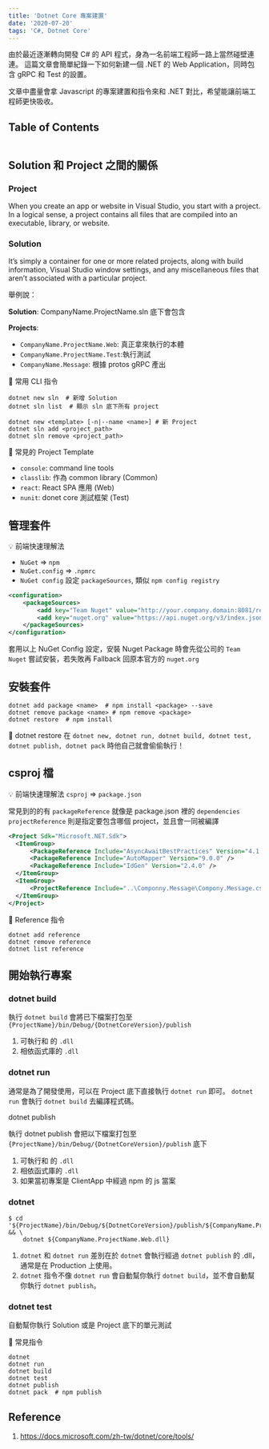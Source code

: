 ```yaml
---
title: 'Dotnet Core 專案建置'
date: '2020-07-20'
tags: 'C#, Dotnet Core'
---
```


由於最近逐漸轉向開發 C# 的 API 程式，身為一名前端工程師一路上當然碰壁連連。
這篇文章會簡單紀錄一下如何新建一個 .NET 的 Web Application，同時包含 gRPC 和 Test 的設置。

文章中盡量會拿 Javascript 的專案建置和指令來和 .NET 對比，希望能讓前端工程師更快吸收。

## Table of Contents

```toc

```

## Solution 和 Project 之間的關係

### Project

When you create an app or website in Visual Studio, you start with a project. In a logical sense, a project contains all files that are compiled into an executable, library, or website.

### Solution

It’s simply a container for one or more related projects, along with build information, Visual Studio window settings, and any miscellaneous files that aren’t associated with a particular project.

舉例說：

**Solution**: CompanyName.ProjectName.sln 底下會包含

**Projects**:

- `CompanyName.ProjectName.Web`: 真正拿來執行的本體
- `CompanyName.ProjectName.Test`:執行測試
- `CompanyName.Message`: 根據 protos gRPC 產出

📖 常用 CLI 指令

```shell
dotnet new sln  # 新增 Solution
dotnet sln list  # 顯示 sln 底下所有 project

dotnet new <template> [-n|--name <name>] # 新 Project
dotnet sln add <project_path>
dotnet sln remove <project_path>
```

📖 常見的 Project Template

- `console`: command line tools
- `classlib`: 作為 common library (Common)
- `react`: React SPA 應用 (Web)
- `nunit`: donet core 測試框架 (Test)

## 管理套件

💡 前端快速理解法

- `NuGet` => `npm`
- `NuGet.config` => `.npmrc`
- `NuGet config` 設定 `packageSources`, 類似 `npm config registry`

```xml
<configuration>
    <packageSources>
        <add key="Team Nuget" value="http://your.company.domain:8081/repository/nuget-group/" />
        <add key="nuget.org" value="https://api.nuget.org/v3/index.json" protocolVersion="3" />
    </packageSources>
</configuration>
```

套用以上 NuGet Config 設定，安裝 Nuget Package 時會先從公司的 `Team Nuget` 嘗試安裝，若失敗再 Fallback 回原本官方的 `nuget.org`

## 安裝套件

```shell
dotnet add package <name>  # npm install <package> --save
dotnet remove package <name> # npm remove <package>
dotnet restore  # npm install
```

🤫 dotnet restore 在 `dotnet new, dotnet run, dotnet build, dotnet test, dotnet publish, dotnet pack` 時他自己就會偷偷執行！

## csproj 檔

💡 前端快速理解法
`csproj` => `package.json`

常見到的的有
`packageReference` 就像是 package.json 裡的 `dependencies`
`projectReference` 則是指定要包含哪個 project，並且會一同被編譯

```xml
<Project Sdk="Microsoft.NET.Sdk">
  <ItemGroup>
      <PackageReference Include="AsyncAwaitBestPractices" Version="4.1.1" />
      <PackageReference Include="AutoMapper" Version="9.0.0" />
      <PackageReference Include="IdGen" Version="2.4.0" />
  </ItemGroup>
  <ItemGroup>
      <ProjectReference Include="..\Componny.Message\Compony.Message.csproj" />
  </ItemGroup>
</Project>
```

📖 Reference 指令

```shell
dotnet add reference
dotnet remove reference
dotnet list reference
```

## 開始執行專案

### dotnet build

執行 `dotnet build` 會將已下檔案打包至 `{ProjectName}/bin/Debug/{DotnetCoreVersion}/publish`

1. 可執行和 的 `.dll`
2. 相依函式庫的 `.dll`

### dotnet run

通常是為了開發使用，可以在 Project 底下直接執行 `dotnet run` 即可。
`dotnet run` 會執行 `dotnet build` 去編譯程式碼。

dotnet publish

執行 dotnet publish 會把以下檔案打包至 `{ProjectName}/bin/Debug/{DotnetCoreVersion}/publish` 底下

1. 可執行和 的 `.dll`
2. 相依函式庫的 `.dll`
3. 如果當初專案是 ClientApp 中經過 npm 的 js 當案

### dotnet

```shell
$ cd '${ProjectName}/bin/Debug/${DotnetCoreVersion}/publish/${CompanyName.ProjectName.Web.dll}' && \
    dotnet ${CompanyName.ProjectName.Web.dll}
```

1. `dotnet` 和 `dotnet run` 差別在於 `dotnet` 會執行經過 `dotnet publish` 的 .dll，通常是在 Production 上使用。
2. `dotnet` 指令不像 `dotnet run` 會自動幫你執行 `dotnet build`，並不會自動幫你執行 `dotnet publish`。

### dotnet test

自動幫你執行 Solution 或是 Project 底下的單元測試

📖 常見指令

```shell
dotnet
dotnet run
dotnet build
dotnet test
dotnet publish
dotnet pack  # npm publish
```

## Reference

1. https://docs.microsoft.com/zh-tw/dotnet/core/tools/
